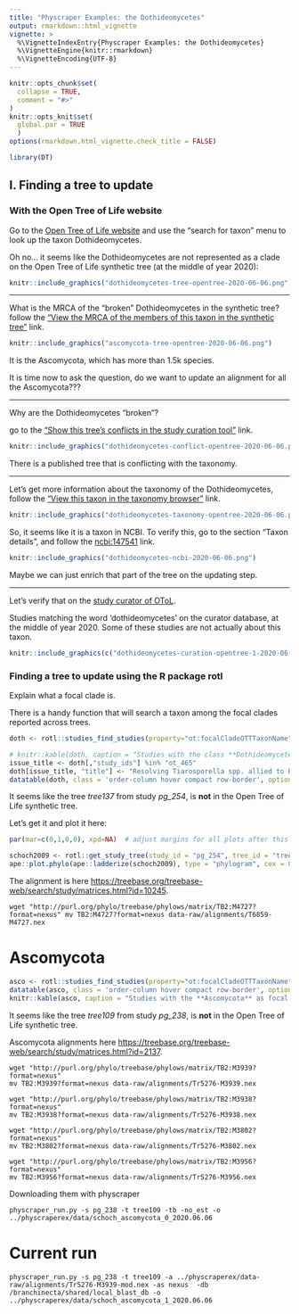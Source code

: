 ```yaml
---
title: "Physcraper Examples: the Dothideomycetes"
output: rmarkdown::html_vignette
vignette: >
  %\VignetteIndexEntry{Physcraper Examples: the Dothideomycetes}
  %\VignetteEngine{knitr::rmarkdown}
  %\VignetteEncoding{UTF-8}
---
```


```r
knitr::opts_chunk$set(
  collapse = TRUE,
  comment = "#>"
)
knitr::opts_knit$set(
  global.par = TRUE
  )
options(rmarkdown.html_vignette.check_title = FALSE)

```

```r
library(DT)
```
## I. Finding a tree to update

### With the Open Tree of Life website

Go to the [Open Tree of Life website](https://tree.opentreeoflife.org/opentree/argus/opentree12.3@ott93302) and use the "search for taxon" menu to look up the taxon
Dothideomycetes.

Oh no... it seems like the Dothideomycetes are not represented as a clade on the Open Tree of Life synthetic tree (at the middle of year 2020):

```r

knitr::include_graphics("dothideomycetes-tree-opentree-2020-06-06.png")
```

***

What is the MRCA of the "broken" Dothideomycetes in the synthetic tree?
follow the ["View the MRCA of the members of this taxon in the synthetic tree"](https://tree.opentreeoflife.org/opentree/argus/ottol@439373/Ascomycota) link.

```r

knitr::include_graphics("ascomycota-tree-opentree-2020-06-06.png")
```

It is the Ascomycota, which has more than 1.5k species.

It is time now to ask the question, do we want to update an alignment for all the Ascomycota???

***

Why are the Dothideomycetes "broken"?

go to the ["Show this tree's conflicts in the study curation tool"](https://tree.opentreeoflife.org/curator/study/view/ot_1477/?tab=home&tree=Tr25846&conflict=ott) link.

```r

knitr::include_graphics("dothideomycetes-conflict-opentree-2020-06-06.png")
```

There is a published tree that is conflicting with the taxonomy.

***

Let's get more information about the taxonomy of the Dothideomycetes, follow the ["View this taxon in the taxonomy browser"](https://tree.opentreeoflife.org/taxonomy/browse?id=346120) link.

```r

knitr::include_graphics("dothideomycetes-taxonomy-opentree-2020-06-06.png")
```

So, it seems like it is a taxon in NCBI. To verify this, go to the section "Taxon details", and follow the [ncbi:147541](https://www.ncbi.nlm.nih.gov/Taxonomy/Browser/wwwtax.cgi?id=147541) link.

```r

knitr::include_graphics("dothideomycetes-ncbi-2020-06-06.png")
```

Maybe we can just enrich that part of the tree on the updating step.

***

Let's verify that on the [study curator of OToL](https://tree.opentreeoflife.org/curator).

Studies matching the word 'dothideomycetes' on the curator database, at the middle of year 2020. Some of these studies are not actually about this taxon.

```r
knitr::include_graphics(c("dothideomycetes-curation-opentree-1-2020-06-06.png", "dothideomycetes-curation-opentree-2-2020-06-06.png", "dothideomycetes-curation-opentree-3-2020-06-06.png"))
```

### Finding a tree to update using the R package rotl

Explain what a focal clade is.

There is a handy function that will search a taxon among the focal clades reported across trees.

```r
doth <- rotl::studies_find_studies(property="ot:focalCladeOTTTaxonName", value="Dothideomycetes")

```

<!-- ```{bash} -->
<!-- curl -X POST https://api.opentreeoflife.org/v3/studies/find_studies \ -->
<!-- -H "content-type:application/json" -d \ -->
<!-- '{"property":"ot:studyId","value":"pg_254","verbose":true}' -->

<!-- curl -X POST https://api.opentreeoflife.org/v3/studies/find_studies \ -->
<!-- -H "content-type:application/json" -d \ -->
<!-- '{"property":"ot:focalCladeOTTTaxonName","value":"Ilex","verbose":true}' -->

<!-- curl -X POST https://api.opentreeoflife.org/v3/studies/find_studies \ -->
<!-- -H "content-type:application/json" -d \ -->
<!-- '{"property":"ot:focalCladeTaxonName","value":"ilex","verbose":true}' -->
<!-- ``` -->

```r
# knitr::kable(doth, caption = "Studies with the class **Dothideomycetes** as focal clade.")
issue_title <- doth[,"study_ids"] %in% "ot_465"
doth[issue_title, "title"] <- "Resolving Tiarosporella spp. allied to Botryosphaeriaceae and Phacidiaceae"
datatable(doth, class = 'order-column hover compact row-border', options = list(dom = 't'), rownames = FALSE, editable = FALSE) # %>%
```

It seems like the tree *tree137* from study *pg_254*, is **not** in the Open Tree of Life synthetic tree.

Let's get it and plot it here:


```r
par(mar=c(0,1,0,0), xpd=NA)  # adjust margins for all plots after this
```
```r
schoch2009 <- rotl::get_study_tree(study_id = "pg_254", tree_id = "tree137")
ape::plot.phylo(ape::ladderize(schoch2009), type = "phylogram", cex = 0.3, label.offset = 1, edge.width = 0.5)
```


The alignment is here <https://treebase.org/treebase-web/search/study/matrices.html?id=10245>.

```
wget "http://purl.org/phylo/treebase/phylows/matrix/TB2:M4727?format=nexus" mv TB2:M4727?format=nexus data-raw/alignments/T6859-M4727.nex
```

# Ascomycota

```r
asco <- rotl::studies_find_studies(property="ot:focalCladeOTTTaxonName", value="Ascomycota")
datatable(asco, class = 'order-column hover compact row-border', options = list(dom = 't'), rownames = FALSE, editable = FALSE)
knitr::kable(asco, caption = "Studies with the **Ascomycota** as focal clade.")
```

It seems like the tree *tree109* from study *pg_238*, is **not** in the Open Tree of Life synthetic tree.

Ascomycota alignments here <https://treebase.org/treebase-web/search/study/matrices.html?id=2137>.

```
wget "http://purl.org/phylo/treebase/phylows/matrix/TB2:M3939?format=nexus"
mv TB2:M3939?format=nexus data-raw/alignments/Tr5276-M3939.nex

wget "http://purl.org/phylo/treebase/phylows/matrix/TB2:M3938?format=nexus"
mv TB2:M3938?format=nexus data-raw/alignments/Tr5276-M3938.nex

wget "http://purl.org/phylo/treebase/phylows/matrix/TB2:M3802?format=nexus"
mv TB2:M3802?format=nexus data-raw/alignments/Tr5276-M3802.nex

wget "http://purl.org/phylo/treebase/phylows/matrix/TB2:M3956?format=nexus"
mv TB2:M3956?format=nexus data-raw/alignments/Tr5276-M3956.nex
```

Downloading them with physcraper
```
physcraper_run.py -s pg_238 -t tree109 -tb -no_est -o ../physcraperex/data/schoch_ascomycota_0_2020.06.06
```

# Current run
```
physcraper_run.py -s pg_238 -t tree109 -a ../physcraperex/data-raw/alignments/Tr5276-M3939-mod.nex -as nexus  -db /branchinecta/shared/local_blast_db -o ../physcraperex/data/schoch_ascomycota_1_2020.06.06
```
